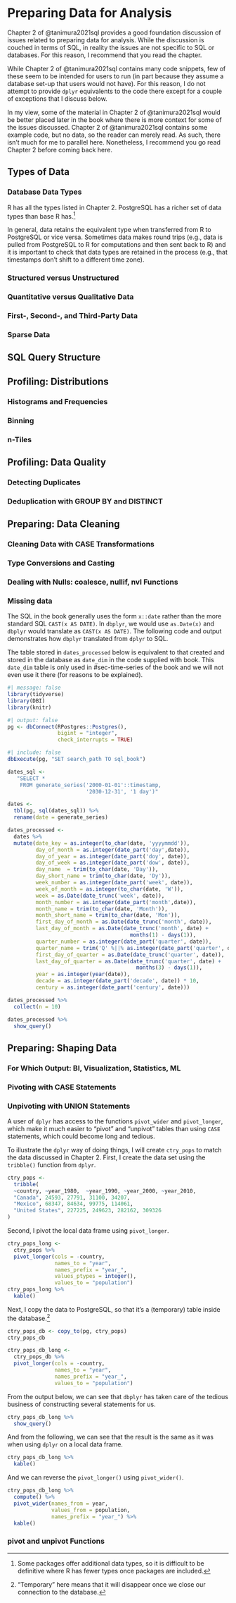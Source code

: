 # Preparing Data for Analysis

Chapter 2 of @tanimura2021sql provides a good foundation discussion of issues related to preparing data for analysis.
While the discussion is couched in terms of SQL, in reality the issues are not specific to SQL or databases.
For this reason, I recommend that you read the chapter.

While Chapter 2 of @tanimura2021sql contains many code snippets, few of these seem to be intended for users to run (in part because they assume a database set-up that users would not have).
For this reason, I do not attempt to provide `dplyr` equivalents to the code there except for a couple of exceptions that I discuss below.

In my view, some of the material in Chapter 2 of @tanimura2021sql would be better placed later in the book where there is more context for some of the issues discussed.
Chapter 2 of @tanimura2021sql contains some example code, but no data, so the reader can merely read.
As such, there isn't much for me to parallel here.
Nonetheless, I recommend you go read Chapter 2 before coming back here.

## Types of Data

### Database Data Types

R has all the types listed in Chapter 2.
PostgreSQL has a richer set of data types than base R has.^[Some packages offer additional data types, so it is difficult to be definitive where R has fewer types once packages are included.]

In general, data retains the equivalent type when transferred from R to PostgreSQL or vice versa.
Sometimes data makes round trips (e.g., data is pulled from PostgreSQL to R for computations and then sent back to R) and it is important to check that data types are retained in the process (e.g., that timestamps don't shift to a different time zone).

### Structured versus Unstructured

### Quantitative versus Qualitative Data

### First-, Second-, and Third-Party Data

### Sparse Data

## SQL Query Structure

## Profiling: Distributions

### Histograms and Frequencies

### Binning

### n-Tiles

## Profiling: Data Quality

### Detecting Duplicates

### Deduplication with GROUP BY and DISTINCT

## Preparing: Data Cleaning

### Cleaning Data with CASE Transformations

### Type Conversions and Casting

### Dealing with Nulls: coalesce, nullif, nvl Functions

### Missing data

The SQL in the book generally uses the form `x::date` rather than the more standard SQL `CAST(x AS DATE)`.
In `dbplyr`, we would use `as.Date(x)` and `dbplyr` would translate as `CAST(x AS DATE)`.
The following code and output demonstrates how `dbplyr` translated from `dplyr` to SQL.

The table stored in `dates_processed` below is equivalent to that created and stored in the database as `date_dim` in the code supplied with book.
This `date_dim` table is only used in #sec-time-series of the book and we will not even use it there (for reasons to be explained).

```r
#| message: false
library(tidyverse)
library(DBI)
library(knitr)
```

```r
#| output: false
pg <- dbConnect(RPostgres::Postgres(), 
                bigint = "integer",
                check_interrupts = TRUE)
```

```r
#| include: false
dbExecute(pg, "SET search_path TO sql_book")
```

```r
dates_sql <-
   "SELECT * 
    FROM generate_series('2000-01-01'::timestamp,
                         '2030-12-31', '1 day')"

dates <- 
  tbl(pg, sql(dates_sql)) %>%
  rename(date = generate_series)

dates_processed <-
  dates %>%
  mutate(date_key = as.integer(to_char(date, 'yyyymmdd')),
         day_of_month = as.integer(date_part('day',date)),
         day_of_year = as.integer(date_part('doy', date)),
         day_of_week = as.integer(date_part('dow', date)),
         day_name  = trim(to_char(date, 'Day')),
         day_short_name = trim(to_char(date, 'Dy')),
         week_number = as.integer(date_part('week', date)),
         week_of_month = as.integer(to_char(date, 'W')),
         week = as.Date(date_trunc('week', date)),
         month_number = as.integer(date_part('month',date)),
         month_name = trim(to_char(date, 'Month')),
         month_short_name = trim(to_char(date, 'Mon')),
         first_day_of_month = as.Date(date_trunc('month', date)),
         last_day_of_month = as.Date(date_trunc('month', date) +
                                       months(1) - days(1)),
         quarter_number = as.integer(date_part('quarter', date)),
         quarter_name = trim('Q' %||% as.integer(date_part('quarter', date))),
         first_day_of_quarter = as.Date(date_trunc('quarter', date)),
         last_day_of_quarter = as.Date(date_trunc('quarter', date) + 
                                         months(3) - days(1)),
         year = as.integer(year(date)),
         decade = as.integer(date_part('decade', date)) * 10,
         century = as.integer(date_part('century', date)))

dates_processed %>%
  collect(n = 10)

dates_processed %>%
  show_query()
```

## Preparing: Shaping Data

### For Which Output: BI, Visualization, Statistics, ML

### Pivoting with CASE Statements

### Unpivoting with UNION Statements

A user of `dplyr` has access to the functions `pivot_wider` and `pivot_longer`, which make it much easier to "pivot" and "unpivot" tables than using `CASE` statements, which could become long and tedious.

To illustrate the `dplyr` way of doing things, I will create `ctry_pops` to match the data discussed in Chapter 2.
First, I create the data set using the `tribble()` function from `dplyr`.

```r
ctry_pops <-
  tribble(
  ~country, ~year_1980,  ~year_1990, ~year_2000, ~year_2010,
  "Canada", 24593, 27791, 31100, 34207,
  "Mexico", 68347, 84634, 99775, 114061,
  "United States", 227225, 249623, 282162, 309326
)
```

Second, I pivot the local data frame using `pivot_longer`.

```r
ctry_pops_long <-
  ctry_pops %>%
  pivot_longer(cols = -country, 
               names_to = "year",
               names_prefix = "year_",
               values_ptypes = integer(),
               values_to = "population") 
ctry_pops_long %>%
  kable()
```

Next, I copy the data to PostgreSQL, so that it's a (temporary) table inside the database.^["Temporary" here means that it will disappear once we close our connection to the database.]

```r
ctry_pops_db <- copy_to(pg, ctry_pops)
ctry_pops_db
```

```r
ctry_pops_db_long <-
  ctry_pops_db %>%
  pivot_longer(cols = -country, 
               names_to = "year",
               names_prefix = "year_",
               values_to = "population") 
```

From the output below, we can see that `dbplyr` has taken care of the tedious business of constructing several statements for us.

```r
ctry_pops_db_long %>%
  show_query()
```

And from the following, we can see that the result is the same as it was when using `dplyr` on a local data frame.

```r
ctry_pops_db_long %>%
  kable()
```

And we can reverse the `pivot_longer()` using `pivot_wider()`.

```r
ctry_pops_db_long %>%
  compute() %>%
  pivot_wider(names_from = year, 
              values_from = population, 
              names_prefix = "year_") %>%
  kable()
```

### pivot and unpivot Functions

